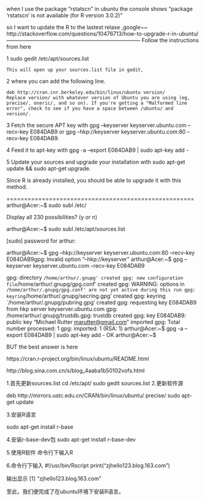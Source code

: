 when I use the package "rstatscn" in ubuntu
the console shows "package ‘rstatscn’ is not available (for R version 3.0.2)"

so I want to update the R to the lastest relase ,google~~
http://stackoverflow.com/questions/10476713/how-to-upgrade-r-in-ubuntu/
---------------------------------------------------------------------------
Follow the instructions from here

1 sudo gedit /etc/apt/sources.list

    This will open up your sources.list file in gedit,

2 where you can add the following line.

    deb http://cran.cnr.berkeley.edu/bin/linux/ubuntu version/
    Replace version/ with whatever version of Ubuntu you are using (eg, precise/, oneric/, and so on). If you're getting a "Malformed line error", check to see if you have a space between /ubuntu/ and version/.

3 Fetch the secure APT key with gpg --keyserver keyserver.ubuntu.com --recv-key E084DAB9 or gpg --hkp://keyserver keyserver.ubuntu.com:80 --recv-key E084DAB9.

4 Feed it to apt-key with gpg -a --export E084DAB9 | sudo apt-key add -

5 Update your sources and upgrade your installation with sudo apt-get update && sudo apt-get upgrade.

Since R is already installed, you should be able to upgrade it with this method.

=====================================================
arthur@Acer:~$ sudo subl /etc/

Display all 230 possibilities? (y or n)

arthur@Acer:~$ sudo subl /etc/apt/sources.list

[sudo] password for arthur:

arthur@Acer:~$ gpg --hkp://keyserver keyserver.ubuntu.com:80 --recv-key E084DAB9gpg: Invalid option "--hkp://keyserver"
arthur@Acer:~$ gpg --keyserver keyserver.ubuntu.com --recv-key E084DAB9

gpg: directory `/home/arthur/.gnupg' created
gpg: new configuration file `/home/arthur/.gnupg/gpg.conf' created
gpg: WARNING: options in `/home/arthur/.gnupg/gpg.conf' are not yet active during this run
gpg: keyring `/home/arthur/.gnupg/secring.gpg' created
gpg: keyring `/home/arthur/.gnupg/pubring.gpg' created
gpg: requesting key E084DAB9 from hkp server keyserver.ubuntu.com
gpg: /home/arthur/.gnupg/trustdb.gpg: trustdb created
gpg: key E084DAB9: public key "Michael Rutter <marutter@gmail.com>" imported
gpg: Total number processed: 1
gpg: imported: 1 (RSA: 1)
arthur@Acer:~$ gpg -a --export E084DAB9 | sudo apt-key add -
OK
arthur@Acer:~$

BUT the best answer is here

https://cran.r-project.org/bin/linux/ubuntu/README.html

http://blog.sina.com.cn/s/blog_4aaba1b50102vofs.html

1.首先更新sources.list
cd /etc/apt/
 sudo gedit sources.list
 2.更新软件源

deb http://mirrors.ustc.edu.cn/CRAN/bin/linux/ubuntu/ precise/
sudo apt-get update

3.安装R语言

sudo apt-get install r-base

4.安装r-base-dev包
sudo apt-get install r-base-dev

5.使用R软件
命令行下输入R

6.命令行下输入
#!/usr/bin/Rscript
print("zjhello123.blog.163.com")

输出显示 [1] "zjhello123.blog.163.com"

至此，我们便完成了在ubuntu环境下安装R语言。
